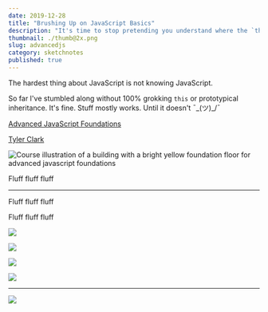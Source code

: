 ```yaml
---
date: 2019-12-28
title: "Brushing Up on JavaScript Basics"
description: "It's time to stop pretending you understand where the `this` keyword is pointing 👉👆👈👇🤷‍♀️ ?"
thumbnail: ./thumb@2x.png
slug: advancedjs
category: sketchnotes
published: true
---
```



<SketchesContainer>

The hardest thing about JavaScript is not knowing JavaScript.

So far I've stumbled along without 100% grokking `this` or prototypical inheritance. It's fine. 
Stuff mostly works. Until it doesn't  ¯\_(ツ)_/¯

[Advanced JavaScript Foundations](https://egghead.io/courses/advanced-javascript-foundations?rc=272bjb)

[Tyler Clark](https://twitter.com/iamtylerwclark)

 ![Course illustration of a building with a bright yellow foundation floor for advanced javascript foundations](https://og-image-egghead-course.now.sh/advanced-javascript-foundations)

Fluff fluff fluff

<hr />

Fluff fluff fluff

Fluff fluff fluff

![](./AdvancedJS_1@2x.png)

![](./AdvancedJS_2@2x.png)

![](./AdvancedJS_3@2x.png)

![](./AdvancedJS_4@2x.png)

---

<FullSketchnote coursename="Advanced JavaScript Fundamentals" courselink="http://bit.ly/advanjs">

![](./AdvancedJS--small.png)

</FullSketchnote>

</SketchesContainer>
